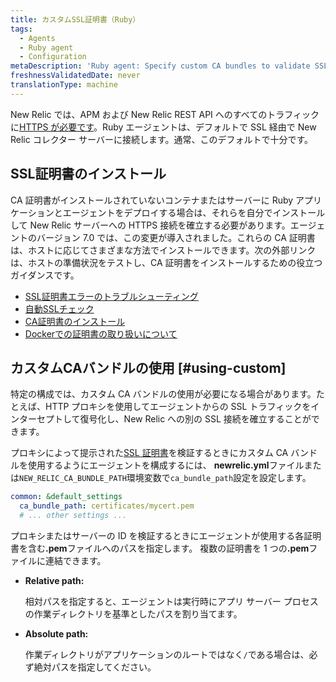 ```yaml
---
title: カスタムSSL証明書（Ruby）
tags:
  - Agents
  - Ruby agent
  - Configuration
metaDescription: 'Ruby agent: Specify custom CA bundles to validate SSL communication via a proxy server.'
freshnessValidatedDate: never
translationType: machine
---
```


New Relic では、APM および New Relic REST API へのすべてのトラフィックに[HTTPS が必要です](/docs/apis/rest-api-v2/troubleshooting/301-response-rest-api-calls)。Ruby エージェントは、デフォルトで SSL 経由で New Relic コレクター サーバーに接続します。通常、このデフォルトで十分です。

## SSL証明書のインストール

CA 証明書がインストールされていないコンテナまたはサーバーに Ruby アプリケーションとエージェントをデプロイする場合は、それらを自分でインストールして New Relic サーバーへの HTTPS 接続を確立する必要があります。エージェントのバージョン 7.0 では、この変更が導入されました。これらの CA 証明書は、ホストに応じてさまざまな方法でインストールできます。次の外部リンクは、ホストの準備状況をテストし、CA 証明書をインストールするための役立つガイダンスです。

* [SSL証明書エラーのトラブルシューティング](https://bundler.io/v2.0/guides/rubygems_tls_ssl_troubleshooting_guide.html#troubleshooting-certificate-errors)
* [自動SSLチェック](https://bundler.io/v2.0/guides/rubygems_tls_ssl_troubleshooting_guide.html#automated-ssl-check)
* [CA証明書のインストール](https://superuser.com/questions/437330/how-do-you-add-a-certificate-authority-ca-to-ubuntu/719047#719047)
* [Dockerでの証明書の取り扱いについて](https://serverfault.com/questions/975775/how-to-handle-certificates-in-dockerfile)

## カスタムCAバンドルの使用 [#using-custom]

特定の構成では、カスタム CA バンドルの使用が必要になる場合があります。たとえば、HTTP プロキシを使用してエージェントからの SSL トラフィックをインターセプトして復号化し、New Relic への別の SSL 接続を確立することができます。

プロキシによって提示された[SSL 証明書](/docs/accounts-partnerships/education/getting-started-new-relic/glossary#ssl-certificate)を検証するときにカスタム CA バンドルを使用するようにエージェントを構成するには、 <DNT>**newrelic.yml**</DNT>ファイルまたは`NEW_RELIC_CA_BUNDLE_PATH`環境変数で`ca_bundle_path`設定を設定します。

```yml
common: &default_settings
  ca_bundle_path: certificates/mycert.pem
  # ... other settings ...
```

プロキシまたはサーバーの ID を検証するときにエージェントが使用する各証明書を含む<DNT>**.pem**</DNT>ファイルへのパスを指定します。 複数の証明書を 1 つの<DNT>**.pem**</DNT>ファイルに連結できます。

* <DNT>**Relative path:**</DNT>

  相対パスを指定すると、エージェントは実行時にアプリ サーバー プロセスの作業ディレクトリを基準としたパスを割り当てます。

* <DNT>**Absolute path:**</DNT>

  作業ディレクトリがアプリケーションのルートではなく`/`である場合は、必ず絶対パスを指定してください。
